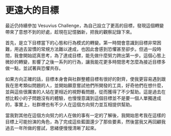 # 更遠大的目標

最近仍持續參加 Vesuvius Challenge，為自己設立了更高的目標，發現這個轉變帶來了意想不到的好處，趁現在記憶猶新，把我的觀察記錄下來。

首先，是立下目標當下的心態和行為模式的轉變。第一時間會意識到目標非常困難，用過去習慣的常規方法難以達成，也因此會感到恐懼甚至卻步。但過一段時間，我會開始認真思考，為了達成目標，能先做什麼努力跨出第一步。這個心態上微妙的轉變，影響了之後一系列的行為，讓我能花更多時間思考怎麼為接近目標多做一點，並試著與恐懼共存。

如果方向正確的話，目標本身會與社群整體目標有很好的對齊，使我更容易遇到跟我在思考類似問題的人，並開始願意嘗試他們所開發的工具，好奇他們在想什麼，並與這些很厲害的人站在更相近的視野看問題，從而獲得了不少幫助。這是過去在想比較小的子問題沒有的體驗，也慢慢意識到這個目標並不是要一個人單獨達成的，事實上，社群裡也有不少人在這個方向努力並互相提供幫助。

當我對其他在這個方向努力的人在做的事有一定的了解後，我開始思考我在這樣的目標上可能扮演的角色，為了完成這些藍圖還少了那些要素，然後當我又再回顧我過去一年所做的嘗試，思緒便慢慢清晰了起來。

